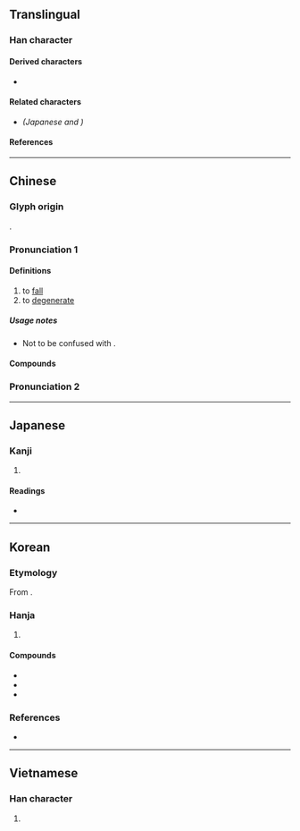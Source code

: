 {{also|堕|墜}}
{{character info}}
==Translingual==
{{Han simplified forms|墮|[[堕]]|堕}}

===Han character===
{{Han char|rn=32|rad=土|as=12|sn=15|four=74104|canj=NBG,XNBG|ids=⿱隋土}}

====Derived characters====
* {{l|mul|[[𡃏]], [[𭐄]], [[𣟁]], [[𥶴]]}}

====Related characters====
* {{l|mul|[[堕]]}} ''(Japanese {{w|shinjitai}} and {{w|simplified Chinese}})''

====References====
{{Han ref|kx=0239.110|dkj=05481|dj=0478.120|hdz=10484.030|uh=58AE}}

----

==Chinese==
{{zh-forms|s=堕|alt=𫝡,隓-obsolete,墯}}

===Glyph origin===
{{Han etym}}
{{Han compound|隋|土|c1=p|c2=s|ls=psc}}.

===Pronunciation 1===
{{zh-pron
|m=duò
|c=do6
|mn=ml:tō/qz:tō͘/tw:tūi
|mc=2+3
|oc=1,1+2
|cat=v
}}

====Definitions====
{{zh-hanzi}}

# to [[fall]]
# to [[degenerate]]

=====Usage notes=====
* Not to be confused with {{zh-l|墜}}.

====Compounds====
{{zh-der|墮馬|墮胎|呱呱墮地|墮落|墮負|如墮煙霧|墮淚|功墮垂成|心膽墮地|倭墮髻|偎慵墮懶|偷墮|墮雲霧中|墮珥遺簪|墮業|墮崖|墮地|墮車|撇呆打墮|白墮|捨墮|瀝膽墮肝|騎者善墮|金谷墮樓|自甘墮落|遺簪墮履}}

===Pronunciation 2===
{{zh-see|隳|v}}

----

==Japanese==
{{ja-kanji forms|堕|墮}}

===Kanji===
{{ja-kanji|grade=|rs=土12|shin=堕}}

# {{rfdef|ja|sort=土12}}

====Readings====
* {{ja-readings|on=[[だ]] (da)|kun=[[くずれる]] (kuzureru), [[くずす]] (kuzusu), [[おちる]] (ochiru)}}

----

==Korean==

===Etymology===
From {{der|ko|ltc|-}} {{ltc-l|墮|id=3}}. {{hanja-sinjeung|타|tha}}

===Hanja===
{{ko-hanja-search}}
{{ko-hanja|떨어지다|떨어질|타}}

# {{hanja form of|타|[[fall]]; [[degenerate]]}}

====Compounds====
{{der-top3|Compounds}}
* {{ko-l|타락|墮落}}
* {{ko-l|타옥|墮獄}}
* {{ko-l|타태|墮胎}}
{{der-bottom}}

===References===
* {{R:hanjadoc|1985}}

----

==Vietnamese==

===Han character===
{{vi-hantu|[[đoạ]], [[đụi]], [[doạ]], [[dụa]]|rs=土12}}

# {{rfdef|vi}}